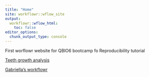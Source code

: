 ```yaml
---
title: "Home"
site: workflowr::wflow_site
output:
  workflowr::wflow_html:
    toc: false
editor_options:
  chunk_output_type: console
---
```


First worflowr website for QBIO6 bootcamp fo Reproducibility tutorial

[Teeth growth analysis](teeth.html)

[Gabriella's workflowr](https://gabriella-fox.github.io/workflowr_project/index.html)